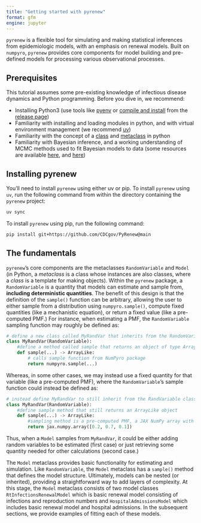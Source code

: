 ```yaml
---
title: "Getting started with pyrenew"
format: gfm
engine: jupyter
---
```


`pyrenew` is a flexible tool for simulating and making statistical inferences from epidemiologic models, with an emphasis on renewal models. Built on `numpyro`, `pyrenew` provides core components for model building and pre-defined models for processing various observational processes.

## Prerequisites

This tutorial assumes some pre-existing knowledge of infectious disease dynamics and Python programming. Before you dive in, we recommend:

 - Installing Python3 (use tools like [pyenv](https://realpython.com/intro-to-pyenv/) or [compile and install](https://ubuntuhandbook.org/index.php/2023/05/install-python-3-12-ubuntu/) from the [release page](https://www.python.org/downloads/))
 - Familiarity with installing and loading modules in python, and with virtual environment management (we recommend [uv](https://docs.astral.sh/uv/))
 - Familiarity with the concept of a [class](https://realpython.com/python-classes/) and [metaclass](https://realpython.com/courses/python-metaclasses/) in python
 - Familiarity with Bayesian inference, and a working understanding of MCMC methods used to fit Bayesian models to data (some resources are available [here](https://mc-stan.org/docs/2_18/reference-manual/effective-sample-size-section.html), and [here](https://xcelab.net/rm/))

## Installing pyrenew

You’ll need to install `pyrenew` using either uv or pip. To install `pyrenew` using `uv`, run the following command from within the directory containing the `pyrenew` project:

```bash
uv sync
```

To install `pyrenew` using pip, run the following command:

```bash
pip install git+https://github.com/CDCgov/PyRenew@main
```


## The fundamentals

`pyrenew`'s core components are the metaclasses `RandomVariable` and `Model` (in Python, a _metaclass_ is a class whose instances are also classes, where a _class_ is a template for making objects). Within the `pyrenew` package, a `RandomVariable` is a quantity that models can estimate and sample from, **including deterministic quantities**. The benefit of this design is that the definition of the `sample()` function can be arbitrary, allowing the user to either sample from a distribution using `numpyro.sample()`, compute fixed quantities (like a mechanistic equation), or return a fixed value (like a pre-computed PMF.) For instance, when estimating a PMF, the `RandomVariable` sampling function may roughly be defined as:

```python
# define a new class called MyRandVar that inherits from the RandomVariable class
class MyRandVar(RandomVariable):
    #define a method called sample that returns an object of type ArrayLike
    def sample(...) -> ArrayLike:
        # calls sample function from NumPyro package
        return numpyro.sample(...)
```

Whereas,  in some other cases, we may instead use a fixed quantity for that variable (like a pre-computed PMF), where the `RandomVariable`'s sample function could instead be defined as:

```python
# instead define MyRandVar to still inherit from the RandVariable class
class MyRandVar(RandomVariable):
    #define sample method that still returns an ArrayLike object
    def sample(...) -> ArrayLike:
        #sampling method is a pre-computed PMF, a JAX NumPy array with explicit elements
        return jax.numpy.array([0.2, 0.7, 0.1])
```

Thus, when a `Model` samples from `MyRandVar`, it could be either adding random variables to be estimated (first case) or just retrieving some quantity needed for other calculations (second case.)

The `Model` metaclass provides basic functionality for estimating and simulation. Like `RandomVariable`, the `Model` metaclass has a `sample()` method that defines the model structure. Ultimately, models can be nested (or inherited), providing a straightforward way to add layers of complexity.
At this stage, the `Model` metaclass consists of two model classes `RtInfectionsRenewalModel` which is basic renewal model consisting of infections and reproduction numbers and `HospitalAdmissionsModel` which includes basic renewal model and hospital admissions. In the subsequent sections, we provide examples of fitting each of these models.
